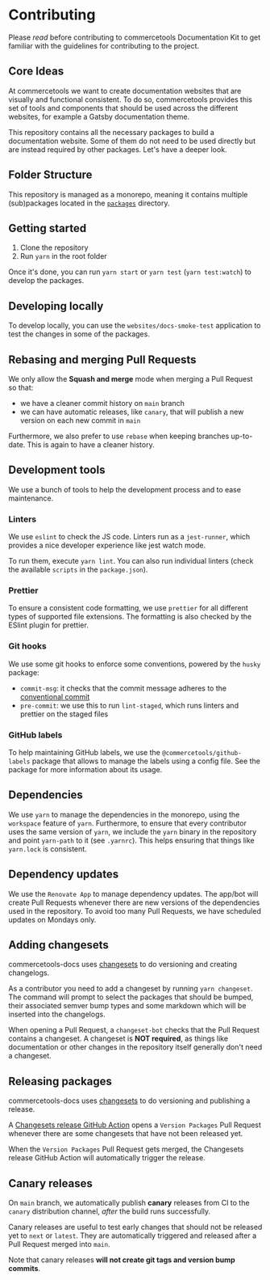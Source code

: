 <!-- vale Google.We = NO -->
<!-- vale Google.Will = NO -->
<!-- vale Google.FirstPerson = NO -->

# Contributing

Please _read_ before contributing to commercetools Documentation Kit to get familiar with the guidelines for contributing to the project.

## Core Ideas

At commercetools we want to create documentation websites that are visually and functional consistent. To do so, commercetools provides this set of tools and components that should be used across the different websites, for example a Gatsby documentation theme.

This repository contains all the necessary packages to build a documentation website. Some of them do not need to be used directly but are instead required by other packages. Let's have a deeper look.

## Folder Structure

This repository is managed as a monorepo, meaning it contains multiple (sub)packages located in the [`packages`](./packages) directory.

## Getting started

1. Clone the repository
2. Run `yarn` in the root folder

Once it's done, you can run `yarn start` or `yarn test` (`yarn test:watch`) to develop the packages.

## Developing locally

To develop locally, you can use the `websites/docs-smoke-test` application to test the changes in some of the packages.

## Rebasing and merging Pull Requests

We only allow the **Squash and merge** mode when merging a Pull Request so that:

- we have a cleaner commit history on `main` branch
- we can have automatic releases, like `canary`, that will publish a new version on each new commit in `main`

Furthermore, we also prefer to use `rebase` when keeping branches up-to-date. This is again to have a cleaner history.

## Development tools

We use a bunch of tools to help the development process and to ease maintenance.

### Linters

We use `eslint` to check the JS code. Linters run as a `jest-runner`, which provides a nice developer experience like jest watch mode.

To run them, execute `yarn lint`. You can also run individual linters (check the available `scripts` in the `package.json`).

### Prettier

To ensure a consistent code formatting, we use `prettier` for all different types of supported file extensions. The formatting is also checked by the ESlint plugin for prettier.

### Git hooks

We use some git hooks to enforce some conventions, powered by the `husky` package:

- `commit-msg`: it checks that the commit message adheres to the [conventional commit](https://conventionalcommits.org/)
- `pre-commit`: we use this to run `lint-staged`, which runs linters and prettier on the staged files

### GitHub labels

To help maintaining GitHub labels, we use the `@commercetools/github-labels` package that allows to manage the labels using a config file. See the package for more information about its usage.

## Dependencies

We use `yarn` to manage the dependencies in the monorepo, using the `workspace` feature of `yarn`. Furthermore, to ensure that every contributor uses the same version of `yarn`, we include the `yarn` binary in the repository and point `yarn-path` to it (see `.yarnrc`). This helps ensuring that things like `yarn.lock` is consistent.

## Dependency updates

We use the `Renovate App` to manage dependency updates. The app/bot will create Pull Requests whenever there are new versions of the dependencies used in the repository. To avoid too many Pull Requests, we have scheduled updates on Mondays only.

## Adding changesets

commercetools-docs uses [changesets](https://github.com/atlassian/changesets) to do versioning and creating changelogs.

As a contributor you need to add a changeset by running `yarn changeset`.
The command will prompt to select the packages that should be bumped, their associated semver bump types and some markdown which will be inserted into the changelogs.

When opening a Pull Request, a `changeset-bot` checks that the Pull Request contains a changeset. A changeset is **NOT required**, as things like documentation or other changes in the repository itself generally don't need a changeset.

## Releasing packages

commercetools-docs uses [changesets](https://github.com/atlassian/changesets) to do versioning and publishing a release.

A [Changesets release GitHub Action](https://github.com/changesets/action) opens a `Version Packages` Pull Request whenever there are some changesets that have not been released yet.

When the `Version Packages` Pull Request gets merged, the Changesets release GitHub Action will automatically trigger the release.

## Canary releases

On `main` branch, we automatically publish **canary** releases from CI to the `canary` distribution channel, _after_ the build runs successfully.

Canary releases are useful to test early changes that should not be released yet to `next` or `latest`. They are automatically triggered and released after a Pull Request merged into `main`.

Note that canary releases **will not create git tags and version bump commits**.
